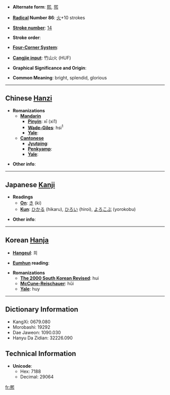 * '''Alternate form''': [[熙]], [[煕]] 

* '''[[Wiktionary:Chinese radical index| Radical]] Number 86''': [[Wiktionary:Chinese radical index 火|火]]+10 strokes

* '''[[Wiktionary:Chinese total strokes index|Stroke number]]''': [[Wiktionary:Chinese total strokes index 14|14]]

* '''Stroke order''': 

* '''[[Wiktionary:Chinese four corner index|Four-Corner System]]''': 

* '''[[Wiktionary:Chinese Cangjie index|Cangjie input]]''': 竹山火 (HUF)

* '''Graphical Significance and Origin''': 

* '''Common Meaning''': bright, splendid, glorious

----

== Chinese [[Hanzi]] ==

* '''Romanizations'''
** '''[[Mandarin]]'''
*** '''[[Pinyin]]''': xī (xi1)
*** '''[[Wade-Giles]]''': hsi<sup>1</sup>
*** '''[[Yale]]''': 
** '''[[Cantonese]]'''
*** '''[[Jyutping]]''':
*** '''[[Penkyamp]]''': 
*** '''[[Yale]]''': 

* '''Other info''': 

----

== Japanese [[Kanji]] ==

* '''Readings'''
** '''[[On]]''': [[き]] (ki)
** '''[[Kun]]''': [[ひかる]] (hikaru), [[ひろい]] (hiroi), [[よろこぶ]] (yorokobu)

* '''Other info''':  

----

== Korean [[Hanja]] ==

* '''[[Hangeul]]''': 희

* '''[[Eumhun]] reading''': 

* '''Romanizations'''
** '''[[The 2000 South Korean Revised Romanization|The 2000 South Korean Revised]]''': hui
** '''[[McCune-Reischauer]]''': hŭi
** '''[[Yale]]''': huy

----

== Dictionary Information ==

* KangXi: 0679.080
* Morobashi: 19292
* Dae Jaweon: 1090.030
* Hanyu Da Zidian: 32226.090

== Technical Information ==

* '''Unicode''':
** Hex: 7188
** Decimal: 29064

[[fr:熈]]